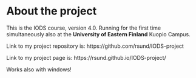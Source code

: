 
# About the project

This is the IODS course, version 4.0. Running for the first time simultaneously also at the **University of Eastern Finland** Kuopio Campus.

Link to my project repository is:
https://github.com/rsund/IODS-project

Link to my project page is:
https://rsund.github.io/IODS-project/

Works also with windows!